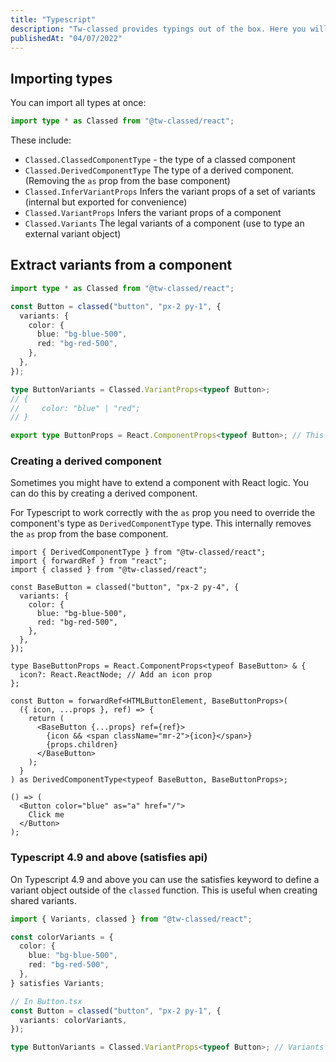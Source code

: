```yaml
---
title: "Typescript"
description: "Tw-classed provides typings out of the box. Here you will find more advanced techniques and tips."
publishedAt: "04/07/2022"
---
```


## Importing types

You can import all types at once:

```typescript
import type * as Classed from "@tw-classed/react";
```

These include:

- `Classed.ClassedComponentType` - the type of a classed component
- `Classed.DerivedComponentType` The type of a derived component. (Removing the `as` prop from the base component)
- `Classed.InferVariantProps` Infers the variant props of a set of variants (internal but exported for convenience)
- `Classed.VariantProps` Infers the variant props of a component
- `Classed.Variants` The legal variants of a component (use to type an external variant object)

## Extract variants from a component

```typescript
import type * as Classed from "@tw-classed/react";

const Button = classed("button", "px-2 py-1", {
  variants: {
    color: {
      blue: "bg-blue-500",
      red: "bg-red-500",
    },
  },
});

type ButtonVariants = Classed.VariantProps<typeof Button>;
// {
//     color: "blue" | "red";
// }

export type ButtonProps = React.ComponentProps<typeof Button>; // This of course works as expected
```

### Creating a derived component

Sometimes you might have to extend a component with React logic. You can do this by creating a derived component.

For Typescript to work correctly with the `as` prop you need to override the component's type as `DerivedComponentType` type. This internally removes the `as` prop from the base component.

```tsx
import { DerivedComponentType } from "@tw-classed/react";
import { forwardRef } from "react";
import { classed } from "@tw-classed/react";

const BaseButton = classed("button", "px-2 py-4", {
  variants: {
    color: {
      blue: "bg-blue-500",
      red: "bg-red-500",
    },
  },
});

type BaseButtonProps = React.ComponentProps<typeof BaseButton> & {
  icon?: React.ReactNode; // Add an icon prop
};

const Button = forwardRef<HTMLButtonElement, BaseButtonProps>(
  ({ icon, ...props }, ref) => {
    return (
      <BaseButton {...props} ref={ref}>
        {icon && <span className="mr-2">{icon}</span>}
        {props.children}
      </BaseButton>
    );
  }
) as DerivedComponentType<typeof BaseButton, BaseButtonProps>;

() => (
  <Button color="blue" as="a" href="/">
    Click me
  </Button>
);
```

### Typescript 4.9 and above (satisfies api)

On Typescript 4.9 and above you can use the satisfies keyword to define a variant object outside of the `classed` function. This is useful when creating shared variants.

```typescript
import { Variants, classed } from "@tw-classed/react";

const colorVariants = {
  color: {
    blue: "bg-blue-500",
    red: "bg-red-500",
  },
} satisfies Variants;

// In Button.tsx
const Button = classed("button", "px-2 py-1", {
  variants: colorVariants,
});

type ButtonVariants = Classed.VariantProps<typeof Button>; // Variants are persisted.
```
